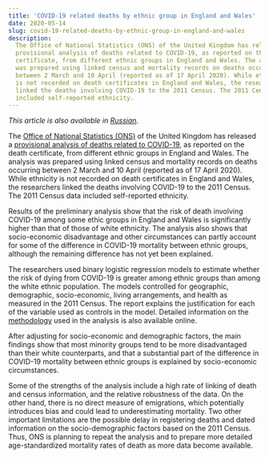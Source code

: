 ```yaml
---
title: 'COVID-19 related deaths by ethnic group in England and Wales'
date: 2020-05-14
slug: covid-19-related-deaths-by-ethnic-group-in-england-and-wales
description:
  The Office of National Statistics (ONS) of the United Kingdom has released a
  provisional analysis of deaths related to COVID-19, as reported on the death
  certificate, from different ethnic groups in England and Wales. The analysis
  was prepared using linked census and mortality records on deaths occurring
  between 2 March and 10 April (reported as of 17 April 2020). While ethnicity
  is not recorded on death certificates in England and Wales, the researchers
  linked the deaths involving COVID-19 to the 2011 Census. The 2011 Census data
  included self-reported ethnicity.
---
```


_This article is also available in [Russian](./ru.pdf)._

The [Office of National Statistics (ONS)](https://www.ons.gov.uk/) of the United
Kingdom has released a
[provisional analysis of deaths related to COVID-19](https://www.ons.gov.uk/peoplepopulationandcommunity/birthsdeathsandmarriages/deaths/articles/coronavirusrelateddeathsbyethnicgroupenglandandwales/2march2020to10april2020),
as reported on the death certificate, from different ethnic groups in England
and Wales. The analysis was prepared using linked census and mortality records
on deaths occurring between 2 March and 10 April (reported as of 17 April 2020).
While ethnicity is not recorded on death certificates in England and Wales, the
researchers linked the deaths involving COVID-19 to the 2011 Census. The 2011
Census data included self-reported ethnicity.

Results of the preliminary analysis show that the risk of death involving
COVID-19 among some ethic groups in England and Wales is significantly higher
than that of those of white ethnicity. The analysis also shows that
socio-economic disadvantage and other circumstances can partly account for some
of the difference in COVID-19 mortality between ethnic groups, although the
remaining difference has not yet been explained.

The researchers used binary logistic regression models to estimate whether the
risk of dying from COVID-19 is greater among ethnic groups than among the white
ethnic population. The models controlled for geographic, demographic,
socio-economic, living arrangements, and health as measured in the 2011 Census.
The report explains the justification for each of the variable used as controls
in the model. Detailed information on the
[methodology](https://www.ons.gov.uk/peoplepopulationandcommunity/birthsdeathsandmarriages/deaths/methodologies/coronavirusrelateddeathsbyethnicgroupenglandandwalesmethodology)
used in the analysis is also available online.

After adjusting for socio-economic and demographic factors, the main findings
show that most minority groups tend to be more disadvantaged than their white
counterparts, and that a substantial part of the difference in COVID-19
mortality between ethnic groups is explained by socio-economic circumstances.

Some of the strengths of the analysis include a high rate of linking of death
and census information, and the relative robustness of the data. On the other
hand, there is no direct measure of emigrations, which potentially introduces
bias and could lead to underestimating mortality. Two other important
limitations are the possible delay in registering deaths and dated information
on the socio-demographic factors based on the 2011 Census. Thus, ONS is planning
to repeat the analysis and to prepare more detailed age-standardized mortality
rates of death as more data become available.
